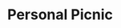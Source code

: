 ---
title: "Personal Picnic"
slug: "picnic"
hero_image: "./picnic.jpg"
hero_image_alt: "A pair of people looking happy and wearing matching clothes, sitting on a picnic blanket and holding wine"
cost: "Varies"
num: "3"
supplies: "A nice location to eat in, drinks, food, a transportation method for the supplies"
desc: "This idea can be as expensive or cheap as you choose to make it, and the effort levels can also vary depending on your needs and preferences! Whether you want to take sandwiches and soda to the beach, cheese and bread and juice to the park, trailmix and water to the woods, champagne and caviar to an island, or any other combination of location and food is completely up to you! First, find a location that the participants agree would be fun or romantic. Then, plan a menu around what is desired, safe, and feasible for the participants. Before going, ensure that the weather is still favorable and the location is still open. In the case of an unexpected picnic obstacle, get creative! Maybe you all could build a fort in the living room and have your picnic there, or put up a tent in the backyard? The possiblities are only as limited as your imagination!"
---
